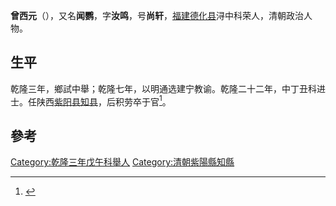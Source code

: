'''曾西元'''（{{bd|?||?|}}），又名'''闻鹦'''，字'''汝鸣'''，号'''尚轩'''，[[福建|福建]][[德化县|德化县]]浔中科荣人，清朝政治人物。

== 生平 ==
乾隆三年，鄉試中舉；乾隆七年，以明通选建宁教谕。乾隆二十二年，中丁丑科进士。任陕西[[紫阳县|紫阳县]][[知县|知县]]，后积劳卒于官<ref>{{cite news|title=教育简史——我县历代进士简况 |url=http://www.dhxzx.net/ReadNews.asp?NewsId=638&page=2 |accessdate=2013-09-18 |newspaper=徐本章 |deadurl=yes |archiveurl=https://web.archive.org/web/20130921055705/http://www.dhxzx.net/ReadNews.asp?NewsId=638&page=2 |archivedate=2013-09-21 }}</ref>。

==參考==
{{reflist}}

{{乾隆二十二年丁丑科殿試金榜}}

{{Authority control}}

{{DEFAULTSORT:Zeng}}
[[Category:乾隆三年戊午科舉人|Category:乾隆三年戊午科舉人]]
[[Category:清朝紫陽縣知縣|Category:清朝紫陽縣知縣]]


{{清朝人物小作品}}